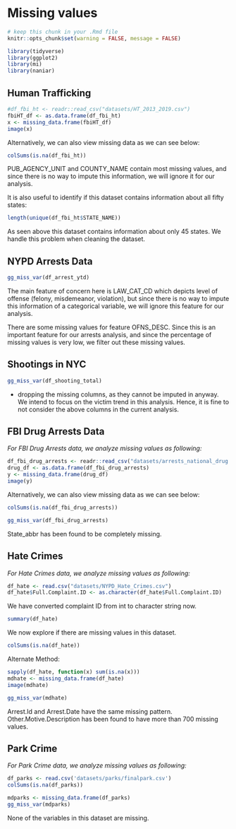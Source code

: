 # Missing values

```r
# keep this chunk in your .Rmd file
knitr::opts_chunk$set(warning = FALSE, message = FALSE)
```

```r
library(tidyverse)
library(ggplot2)
library(mi)
library(naniar)
```

## Human Trafficking

```r
#df_fbi_ht <- readr::read_csv("datasets/HT_2013_2019.csv")
fbiHT_df <- as.data.frame(df_fbi_ht)
x <- missing_data.frame(fbiHT_df)
image(x)
```

Alternatively, we can also view missing data as we can see below:

```r
colSums(is.na(df_fbi_ht))
```

PUB_AGENCY_UNIT and COUNTY_NAME contain most missing values, and since there is no way to impute this information, we will ignore it for our analysis.

It is also useful to identify if this dataset contains information about all fifty states:

```r
length(unique(df_fbi_ht$STATE_NAME))
```

As seen above this dataset contains information about only 45 states. We handle this problem when cleaning the dataset.

## NYPD Arrests Data

```r
gg_miss_var(df_arrest_ytd)
```

The main feature of concern here is LAW_CAT_CD which depicts level of offense (felony, misdemeanor, violation), but since there is no way to impute this information of a categorical variable, we will ignore this feature for our analysis.

There are some missing values for feature OFNS_DESC. Since this is an important feature for our arrests analysis, and since the percentage of missing values is very low, we filter out these missing values.

## Shootings in NYC

```r
gg_miss_var(df_shooting_total)
```

 - dropping the missing columns, as they cannot be imputed in anyway. We intend to focus on the victim trend in this analysis. Hence, it is fine to not consider the above columns in the current analysis.

## FBI Drug Arrests Data

*For FBI Drug Arrests data, we analyze missing values as following:*

```r
df_fbi_drug_arrests <- readr::read_csv("datasets/arrests_national_drug.csv")
drug_df <- as.data.frame(df_fbi_drug_arrests)
y <- missing_data.frame(drug_df)
image(y)
```

Alternatively, we can also view missing data as we can see below:

```r
colSums(is.na(df_fbi_drug_arrests))
```

```r
gg_miss_var(df_fbi_drug_arrests)
```

State_abbr has been found to be completely missing. 

## Hate Crimes 
*For Hate Crimes data, we analyze missing values as following:*
```r
df_hate <- read.csv("datasets/NYPD_Hate_Crimes.csv")
df_hate$Full.Complaint.ID <- as.character(df_hate$Full.Complaint.ID)
```

We have converted complaint ID from int to character string now. 

```r
summary(df_hate)
```

We now explore if there are missing values in this dataset. 

```r
colSums(is.na(df_hate))
```

Alternate Method: 

```r
sapply(df_hate, function(x) sum(is.na(x)))
mdhate <- missing_data.frame(df_hate)
image(mdhate)
```


```r
gg_miss_var(mdhate)
```

Arrest.Id and Arrest.Date have the same missing pattern. Other.Motive.Description has been found to have more than 700 missing values.

## Park Crime

*For Park Crime data, we analyze missing values as following:*

```r
df_parks <- read.csv('datasets/parks/finalpark.csv')
colSums(is.na(df_parks))
```


```r
mdparks <- missing_data.frame(df_parks)
gg_miss_var(mdparks)
```

None of the variables in this dataset are missing. 